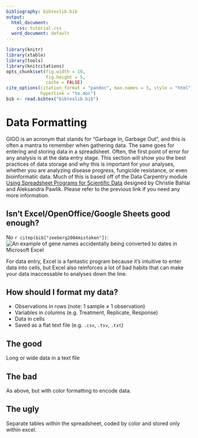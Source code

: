 ```yaml
---
bibliography: bibtexlib.bib
output:
  html_document:
    css: tutorial.css
  word_document: default
---
```


```r
library(knitr)
library(xtable)
library(tools)
library(knitcitations)
opts_chunk$set(fig.width = 10,
               fig.height = 5,
               cache = FALSE)
cite_options(citation_format = "pandoc", max.names = 3, style = "html", 
             hyperlink = "to.doc")
bib <- read.bibtex("bibtexlib.bib")
```

# Data Formatting

GIGO is an acronym that stands for "Garbage In, Garbage Out", and this is often 
a mantra to remember when gathering data. The same goes for entering and storing
data in a spreadsheet. Often, the first point of error for any analysis is at 
the data entry stage. This section will show you the best practices of data 
storage and why this is important for your analyses, whether you are analyzing 
disease progress, fungicide resistance, or even bioinformatic data. Much of this
is based off of the Data Carpentry module [Using Spreadsheet Programs for
Scientific Data](http://www.datacarpentry.org/2015-03-09-ISI-CODATA/lessons/excel/ecology-examples/00-intro.html)
designed by Christie Bahlai and Aleksandra Pawlik. Please refer to the previous
link if you need any more information.

## Isn't Excel/OpenOffice/Google Sheets good enough?

No `r citep(bib["zeeberg2004mistaken"])`: 
![An example of gene names accidentally being converted to dates in Microsoft
Excel](images/excel_date_error.jpg)

For data entry, Excel is a fantastic program because it's intuitive to enter data into cells, but Excel also reinforces a lot of bad habits that can make your data inaccessable to analyses down the line.

## How should I format my data?



 - Observations in rows (note: 1 sample ≠ 1 observation)
 - Variables in columns (e.g. Treatment, Replicate, Response)
 - Data in cells
 - Saved as a flat text file (e.g. `.csv`, `.tsv`, `.txt`)
 


## The good

Long or wide data in a text file 

## The bad

As above, but with color formatting to encode data. 

## The ugly

Separate tables within the spreadsheet, coded by color and stored only within
excel.